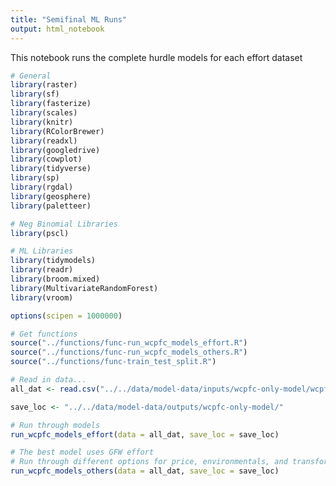 ```yaml
---
title: "Semifinal ML Runs"
output: html_notebook
---
```


This notebook runs the complete hurdle models for each effort dataset

```r
# General
library(raster)
library(sf)
library(fasterize)
library(scales)
library(knitr)
library(RColorBrewer)
library(readxl)
library(googledrive)
library(cowplot)
library(tidyverse)
library(sp)
library(rgdal)
library(geosphere)
library(paletteer)

# Neg Binomial Libraries
library(pscl)

# ML Libraries
library(tidymodels)
library(readr)
library(broom.mixed)
library(MultivariateRandomForest)
library(vroom)

options(scipen = 1000000)

# Get functions
source("../functions/func-run_wcpfc_models_effort.R")
source("../functions/func-run_wcpfc_models_others.R")
source("../functions/func-train_test_split.R")
```

```r
# Read in data... 
all_dat <- read.csv("../../data/model-data/inputs/wcpfc-only-model/wcpfc_all.csv") 

save_loc <- "../../data/model-data/outputs/wcpfc-only-model/"
```

```r
# Run through models 
run_wcpfc_models_effort(data = all_dat, save_loc = save_loc)

# The best model uses GFW effort
# Run through different options for price, environmentals, and transformations of the dependent variable
run_wcpfc_models_others(data = all_dat, save_loc = save_loc)
```